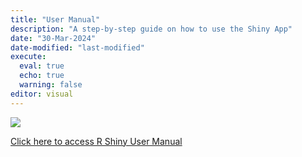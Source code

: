 ```yaml
---
title: "User Manual"
description: "A step-by-step guide on how to use the Shiny App"
date: "30-Mar-2024"
date-modified: "last-modified"
execute: 
  eval: true
  echo: true
  warning: false
editor: visual
---
```


[![](/images/user%20manual.avif){fig-align="center"}](Project%20User%20Manual.pdf)

<a href="Project User Manual.pdf" target="_blank">Click here to access R Shiny User Manual</a>
